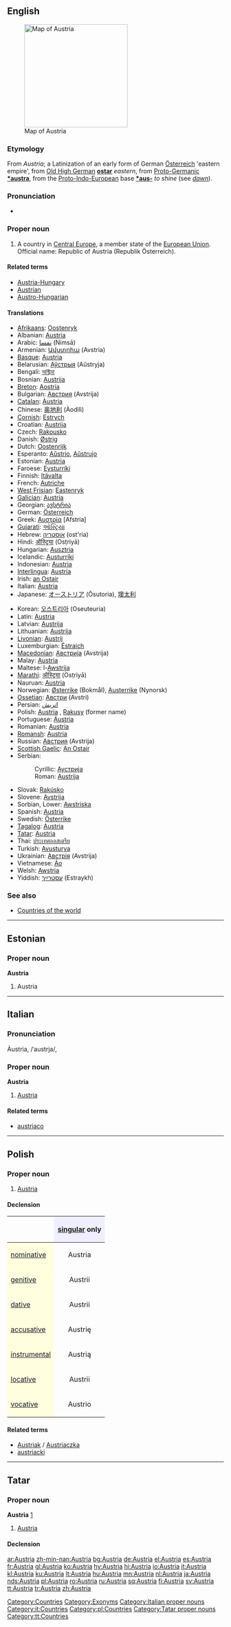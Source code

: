 {{wikipedia}}
==English==
[[Image:Au-map.png|thumb|right|240px|Map of Austria]]

===Etymology===
From {{L.}} ''Austria''; a Latinization of an early form of German [[Österreich]] 'eastern empire', from [[w:Old High German|Old High German]] '''[[ostar]]''' ''eastern'', from [[w:Proto-Germanic|Proto-Germanic]] '''[[*austra]]''', from the [[w:Proto-Indo-European language|Proto-Indo-European]] base '''[[*aus-]]''' ''to shine'' (see ''[[dawn]]'').

===Pronunciation===
* {{IPA|/ˈɔːstriə/}}

===Proper noun===
{{en-proper noun}}

# A country in [[Central Europe]], a member state of the [[European Union]]. Official name: Republic of Austria (Republik Österreich).

====Related terms====
* [[Austria-Hungary]]
* [[Austrian]]
* [[Austro-Hungarian]]

====Translations====
{{trans-top|Austria}}
* [[Afrikaans]]: [[Oostenryk]]
* Albanian: [[#Albanian|Austria]]
* Arabic: [[نمسا]] (Nimsā)
* Armenian: [[Ավստրիա]] (Avstria)
* [[Basque]]: [[#Basque|Austria]]
* Belarusian: [[Аўстрыя]] (Aŭstryja)
* Bengali: [[অস্ট্রিয়া]]
* Bosnian: [[Austrija]] {{f}}
* [[Breton]]: [[Aostria]]
* Bulgarian: [[Австрия]] (Avstrija) {{f}}
* [[Catalan]]: [[Àustria]]
* Chinese: [[奥地利]] (Àodìlì)
* [[Cornish]]: [[Estrych]]
* Croatian: [[Austrija]] {{f}}
* Czech: [[Rakousko]] {{n}}
* Danish: [[Østrig]]
* Dutch: [[Oostenrijk]] {{n}}
* Esperanto: [[Aŭstrio]], [[Aŭstrujo]]
* Estonian: [[#Estonian|Austria]]
* Faroese: [[Eysturríki]]
* Finnish: [[Itävalta]]
* French: [[Autriche]] {{f}}
* [[West Frisian]]: [[Eastenryk]]
* [[Galician]]: [[#Galician|Austria]]
* Georgian: [[ავსტრია]]
* German: [[Österreich]] {{n}}
* Greek: [[Αυστρία]] [Afstría] {{f}}
* [[Gujarati]]: [[ઓસ્ટ્રિયા]]
* Hebrew: [[אוסטריה]] (ost'ria)
* Hindi: [[ऑस्ट्रिया]] (Osṭriyā)
* Hungarian: [[Ausztria]]
* Icelandic: [[Austurríki]]
* Indonesian: [[#Indonesian|Austria]]
* [[Interlingua]]: [[#Interlingua|Austria]]
* Irish: [[an Ostair]] {{f}}
* Italian: [[#Italian|Austria]] {{f}}
* Japanese: [[オーストリア]] (Ōsutoria), [[墺太利]]
{{trans-mid}}
* Korean: [[오스트리아]] (Oseuteuria)
* Latin: [[#Latin|Austria]]
* Latvian: [[Austrija]]
* Lithuanian: [[Austrija]]
* [[Livonian]]: [[Austrij]]
* Luxemburgian: [[Éstraich]]
* [[Macedonian]]: [[Австрија]] (Avstrija)
* Malay: [[#Malay|Austria]]
* Maltese: l-[[Awstrija]]
* [[Marathi]]: [[ऑस्ट्रिया]] (Osṭriyā)
* Nauruan: [[#Nauruan|Austria]]
* Norwegian: [[Østerrike]] (Bokmål), [[Austerrike]] (Nynorsk)
* [[Ossetian]]: [[Австри]] (Avstri)
* Persian: [[اتریش]]
* Polish: [[#Polish|Austria]] {{f}}, [[Rakusy]] (former name)
* Portuguese: [[Áustria]] {{f}}
* Romanian: [[#Romanian|Austria]] {{f}}
* [[Romansh]]: [[#Romansh|Austria]]
* Russian: [[Австрия]] (Avstrija) {{f}}
* [[Scottish Gaelic]]: [[An Ostair]]
* Serbian:
*: Cyrillic: [[Аустрија]] {{f}}
*: Roman: [[Austrija]] {{f}}
* Slovak: [[Rakúsko]] {{n}}
* Slovene: [[Avstrija]] {{f}}
* Sorbian, Lower: [[Awstriska]]
* Spanish: [[#Spanish|Austria]] {{f}}
* Swedish: [[Österrike]]
* [[Tagalog]]: [[#Tagalog|Austria]]
* [[Tatar]]: [[Austria#Tatar|Austria]]
* Thai: [[ประเทศออสเตรีย]]
* Turkish: [[Avusturya]]
* Ukrainian: [[Австрія]] (Avstrija) {{f}}
* Vietnamese: [[Áo]]
* Welsh: [[Awstria]] {{f}}
* Yiddish: [[עסטרײַך]] (Estraykh)
{{trans-bottom}}

===See also===
* [[Appendix:Countries of the world|Countries of the world]]

[[Category:Countries]]
[[Category:Exonyms]]

----

==Estonian==

===Proper noun===
'''Austria'''

# Austria {{et-country}}

----

==Italian==
{{wikipedia|lang=it}}

===Pronunciation===
Àustria, /ˈaustrja/, {{SAMPA|/"austrja/}}

===Proper noun===
'''Austria''' {{f}}

# [[#English|Austria]]

====Related terms====
* [[austriaco]]

[[Category:Italian proper nouns]]
[[Category:it:Countries]]

----

==Polish==

===Proper noun===
{{infl|pl|proper noun|g=f}}

# [[#English|Austria]]

====Declension====
{| border="1" cellpadding="4" cellspacing="0"
!
! style="background-color: #EFEFFF" align="center"|[[singular]] only
|-
! style="background-color: #FFFFE0" align="left"|[[nominative case|nominative]]
| align="center"|Austria
|-
! style="background-color: #FFFFE0" align="left"|[[genitive case|genitive]]
| align="center"|Austrii
|-
! style="background-color: #FFFFE0" align="left"|[[dative case|dative]]
| align="center"|Austrii
|-
! style="background-color: #FFFFE0" align="left"|[[accusative case|accusative]]
| align="center"|Austrię
|-
! style="background-color: #FFFFE0" align="left"|[[instrumental case|instrumental]]
| align="center"|Austrią
|-
! style="background-color: #FFFFE0" align="left"|[[locative case|locative]]
| align="center"|Austrii
|-
! style="background-color: #FFFFE0" align="left"|[[vocative case|vocative]]
| align="center"|Austrio
|}

====Related terms====
* [[Austriak]] / [[Austriaczka]]
* [[austriacki]]

[[Category:pl:Countries]]

----

==Tatar==

===Proper noun===
'''Austria''' [http://www.azatliq.org/news/diaspora/tb/archives/2005/09/08.asp]

# [[Austria#English|Austria]]

====Declension====
{{tt-latin-noun|nıñ|ga|nı|da|dan}}

[[Category:Tatar proper nouns]]
[[Category:tt:Countries]]

[[ar:Austria]]
[[zh-min-nan:Austria]]
[[bg:Austria]]
[[de:Austria]]
[[el:Austria]]
[[es:Austria]]
[[fr:Austria]]
[[gl:Austria]]
[[ko:Austria]]
[[hy:Austria]]
[[hi:Austria]]
[[io:Austria]]
[[it:Austria]]
[[kl:Austria]]
[[ku:Austria]]
[[lt:Austria]]
[[hu:Austria]]
[[mn:Austria]]
[[nl:Austria]]
[[ja:Austria]]
[[nds:Austria]]
[[pl:Austria]]
[[ro:Austria]]
[[ru:Austria]]
[[sq:Austria]]
[[fi:Austria]]
[[sv:Austria]]
[[tt:Austria]]
[[tr:Austria]]
[[zh:Austria]]